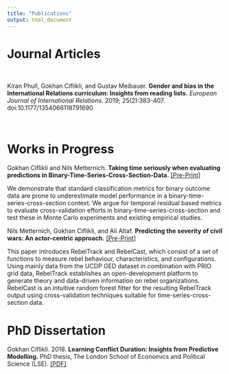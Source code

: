 ```yaml
---
title: "Publications"
output: html_document
---
```


# Journal Articles

\

<div class="profile-details-wrapper">
<div data-badge-popover="left" data-badge-type="donut" data-doi="10.1177/1354066118791690" class="altmetric-embed"></div>
<div class="profile-details">
Kiran Phull, Gokhan Ciflikli, and Gustav Meibauer. __Gender and bias in the International Relations curriculum: Insights from reading lists.__ _European Journal of International Relations._ 2019; 25(2):383-407. doi:10.1177/1354066118791690
  </div>
</div>

\

# Works in Progress

<!-- Gokhan Ciflikli. __Predicting Civil and Interstate War Duration.__ -->

<!-- Expanding on the [Cunningham and Lemke (2013)](https://www.journals.cambridge.org/abstract_S0020818313000167) study on combining civil and interstate wars, I employ random forest to demonstrate that the majority of predictive covariates of war duration are indeed common to both civil and interstate wars. Further, in most cases, the direction of the effect holds across types, suggesting that the underlying mechanism operates in a similar fashion. -->

Gokhan Ciflikli and Nils Metternich. __Taking time seriously when evaluating predictions in Binary-Time-Series-Cross-Section-Data.__ [[Pre-Print]](https://osf.io/preprints/socarxiv/tvshu/)

We demonstrate that standard classification metrics for binary outcome data are prone to underestimate model performance in a binary-time-series-cross-section context. We argue for temporal residual based metrics to evaluate cross-validation efforts in binary-time-series-cross-section and test these in Monte Carlo experiments and existing empirical studies.

Nils Metternich, Gokhan Ciflikli, and Ali Altaf. __Predicting the severity of civil wars: An actor-centric approach.__ [[Pre-Print]](https://osf.io/preprints/socarxiv/92y58/)

This paper introduces RebelTrack and RebelCast, which consist of a set of functions to measure rebel behaviour, characteristics, and configurations. Using mainly data from the UCDP GED dataset in combination with PRIO grid data, RebelTrack establishes an open-development platform to generate theory and data-driven information on rebel organizations. RebelCast is an intuitive random forest fitter for the resulting RebelTrack output using cross-validation techniques suitable for time-series-cross-section data.

# PhD Dissertation

Gokhan Ciflikli. 2018. __Learning Conflict Duration: Insights from Predictive Modelling.__ PhD thesis, The London School of Economics and Political Science (LSE). [[PDF]](http://etheses.lse.ac.uk/3873/)
